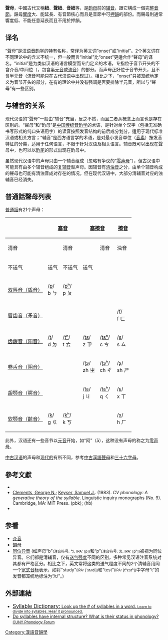 {{NoteTA|G1=Linguistics}}

{{音韻學}}
'''聲母'''，中國古代又稱'''紐'''、'''聲紐'''、'''音紐'''等，是[[韵母|韵母]]前的[[辅音|辅音]]，跟它構成一個完整[[音節|音節]]。韻母[[響度|響度]]大、能延長、有音節核心而且是音節中可[[押韻|押韻]]的部份。而聲母則通常響度低、不能任意延長而且不用於押韻。

== 译名 ==
“聲母”是[[汉语音韵学|汉语音韵学]]的特有名称，常译为英文词“onset”或“initial”。2个英文词在不同理论中的含义不统一，但一般而言“initial”比“onset”更适合作“聲母”的译名。“initial”是为类似汉语的语言模型而专门定义的术语，专指位于音节开头的不含介音/中间位（{{lang-en|medial}}，包含[[半元音|半元音]]或[[流音|流音]]）的部分。而声母正好位于音节开头，且不含半元音（流音可能只在古代汉语中出现过）。相比之下，“onset”只被笼统地定义为音节开头的部分，在有的理论中并没有强调是否要排除半元音，所以与“聲母”有一些区别。

== 与辅音的关系 ==
{{unreferenced section|time=2017-11-5}}
现代汉语的“聲母”一般由“辅音”充当，反之不然，而且二者从概念上而言也是存在区别的。“聲母”和“韵母”是[[汉语音韵学|中国传统音韵学]]的术语，是针对单个汉字（包括无准确书写形式的纯口头语用字）的读音按照发音结构的前后成分划分，适用于现代标准汉语或相关方言；“辅音”是西方语言学的术语，是对最小发音单位（[[音素|音素]]）按发音特征的分类，适用于任何语言，不限于针对汉语及相关语言。辅音既可以出现在聲母中，也可以以[[韵尾|韵尾]]的形式出现在韵母中。

虽然现代汉语中的声母只由一个辅音组成（忽略有争议的“[[零声母|零声母]]”），但古汉语中可能具有由多个辅音组成的[[复辅音|复辅音]]型声母。因辅音有[[清浊音|清浊音]]之分，由单个辅音构成的聲母也可能有清浊音成对存在的情况。但在现代汉语中，大部分清辅音对应的浊辅音已经消失。

== 普通話聲母列表 ==
[[普通話|普通話]]有21个声母：
{|class="wikitable" align="center" style="text-align:center"
! rowspan=3|
! colspan=2|[[塞音|塞音]] !! colspan="2"|[[塞擦音|塞擦音]] !! colspan="2"|[[擦音|擦音]] !! [[鼻音_(辅音)|鼻音]] !! [[边音|边音]]
|-----
! colspan="2"|清音 !! colspan="2"|清音 !! 清音 !! 浊音 !! 浊音 !! 浊音
|-----
! 不送气 !! 送气 !! 不送气 !! 送气 !! !! !! !!
|-----
! [[双唇音|双唇音（盾音）]]
|/[[清双唇塞音|p]]/<br>b ㄅ||/[[送气|pʰ]]/<br>p ㄆ|| || || || ||/[[双唇鼻音|m]]/<br>m ㄇ||
|-----
! [[唇齿音|唇齿音（矛音）]]
| || || || ||/[[清唇齿擦音|f]]/<br>f ㄈ|| || ||
|-----
! [[齿龈音|齿龈音（阳音）]]
|/[[清齿龈塞音|t]]/<br>d ㄉ||/[[送气|tʰ]]/<br>t ㄊ||/[[清齿龈塞擦音|ts]]/<br>z ㄗ||/[[送气|tsʰ]]/<br>c ㄘ||/[[清齿龈擦音|s]]/<br>s ㄙ|| ||/[[齿龈鼻音|n]]/<br>nㄋ||/[[齿龈边音|l]]/<br>l ㄌ
|-----
! [[卷舌音|卷舌音（阴音）]]
| || ||/[[清卷舌塞擦音|ʈʂ]]/<br>zh ㄓ||/[[送气|ʈʂʰ]]/<br>ch ㄔ||/[[清卷舌擦音|ʂ]]/<br>sh ㄕ||/[[浊卷舌擦音|ʐ]]/<br>r ㄖ|| ||
|-----
! [[龈颚音|龈颚音（腭音）]]
| || ||/[[清龈颚塞擦音|tɕ]]/<br>j ㄐ||/[[送气|tɕʰ]]/<br>q ㄑ||/[[清龈颚擦音|ɕ]]/<br>x ㄒ|| || ||
|-----
! [[软颚音|软颚音（齴音）]]
|/[[清软颚塞音|k]]/<br>g ㄍ||/[[送气|kʰ]]/<br>k ㄎ|| || ||/[[清软颚擦音|x]]/<br>h ㄏ|| || ||
|}

此外，汉语还有一些音节以[[元音|元音]]开始，如“阿”（ā），这种没有声母的称之为[[零声母|零声母]]。

[[中古汉语|中古汉语]]的声母和[[现代标准汉语|现代的]]有所不同，参考[[中古漢語聲母|中古漢語聲母]]和[[三十六字母|三十六字母]]。

==參考文獻==
{{refbegin}}
* {{Cite journal
 |authorlink=Bruce Bagemihl
 |last=Bagemihl |first=Bruce
 |title=Syllable structure in Bella Coola
 |journal=Linguistic Inquiry
 |year=1991 |volume=22 |pages=589–646
 }}
* [[George_N._Clements|Clements, George N.]]; [[Samuel_Jay_Keyser|Keyser, Samuel J.]]. (1983). ''CV phonology: A generative theory of the syllable''. Linguistic inquiry monographs (No. 9). Cambridge, MA: MIT Press. {{ISBN|0-262-53047-3}} (pbk); {{ISBN|0-262-03098-5}} (hb)
* {{Cite journal
 |last1=Dell |first1=François |last2=Elmedlaoui |first2=Mohamed
 |title=Syllabic consonants and syllabification in Imdlawn Tashlhiyt Berber
 |journal=Journal of African Languages and Linguistics
 |year=1985 |volume=7 |pages=105–130
 |doi=10.1515/jall.1985.7.2.105
 |issue=2
 }}
{{refend}}

== 参看 ==
* [[介音|介音]]
* [[韻母|韻母]]
* [[同位异音|同位异音]] (如声母“b”<small>(注音符号: ㄅ, IPA: [p])</small>和“p”<small>(注音符号: ㄆ, IPA: [pʰ])</small>被视为同位异音。它们都是清辅音，仅有[[送气音|送气强度]]不同的区别，多种常见汉语注音系统对其都有严格区分。相比之下，英文常将这类的送气程度不同的2个清辅音用同一个[[宽式音标|宽式音标]]表示，如将“study”<small>(IPA: [ˈstʌdi])</small>和“test”<small>(IPA: [tʰɛstʰ])</small>中字母“t”的发音都笼统地标注为“/t/”。)

==外部連結==
* [https://www.HowManySyllables.com <big>Syllable Dictionary:</big> Look up the # of syllables in a word. <small>Learn to divide into syllables. Hear it pronounced.</small>] {{Wayback|url=https://www.howmanysyllables.com/ |date=20210220030128 }}
* [https://web.archive.org/web/20190330151519/http://www.cunyphonologyforum.net/syllable.php Do syllables have internal structure? What is their status in phonology? <small>CUNY Phonology Forum</small>]

{{漢語音韻學}}

{{DEFAULTSORT:Onset}}
[[Category:漢語音韻學|Category:漢語音韻學]]